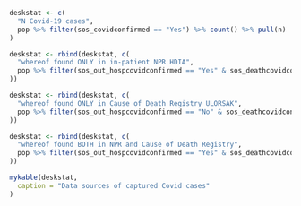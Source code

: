 ```r

deskstat <- c(
  "N Covid-19 cases",
  pop %>% filter(sos_covidconfirmed == "Yes") %>% count() %>% pull(n)
)

deskstat <- rbind(deskstat, c(
  "whereof found ONLY in in-patient NPR HDIA",
  pop %>% filter(sos_out_hospcovidconfirmed == "Yes" & sos_deathcovidconfulorsak == "No") %>% count() %>% pull(n)
))

deskstat <- rbind(deskstat, c(
  "whereof found ONLY in Cause of Death Registry ULORSAK",
  pop %>% filter(sos_out_hospcovidconfirmed == "No" & sos_deathcovidconfulorsak == "Yes") %>% count() %>% pull(n)
))

deskstat <- rbind(deskstat, c(
  "whereof found BOTH in NPR and Cause of Death Registry",
  pop %>% filter(sos_out_hospcovidconfirmed == "Yes" & sos_deathcovidconfulorsak == "Yes") %>% count() %>% pull(n)
))

mykable(deskstat,
  caption = "Data sources of captured Covid cases"
)
```
